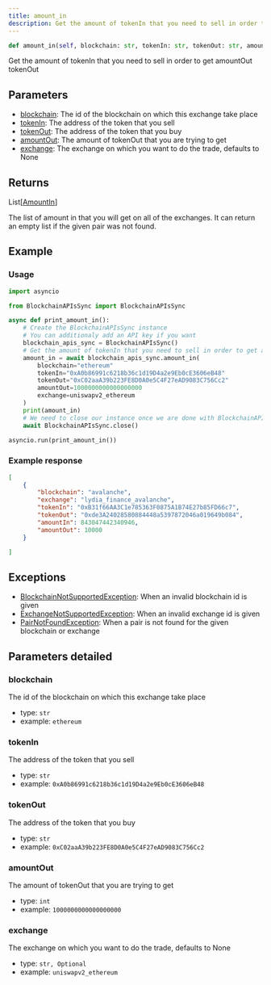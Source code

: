 ```yaml
---
title: amount_in
description: Get the amount of tokenIn that you need to sell in order to get amountOut tokenOut
---
```



```py
def amount_in(self, blockchain: str, tokenIn: str, tokenOut: str, amountOut: int, exchange: str | None=None) -> List[AmountIn]:
```
Get the amount of tokenIn that you need to sell in order to get amountOut tokenOut

## Parameters

 - [blockchain](#blockchain): The id of the blockchain on which this exchange take place
 - [tokenIn](#tokenIn): The address of the token that you sell
 - [tokenOut](#tokenOut): The address of the token that you buy
 - [amountOut](#amountOut): The amount of tokenOut that you are trying to get
 - [exchange](#exchange): The exchange on which you want to do the trade, defaults to None

## Returns

<CodeBlock language="python">
    List[<a href="/docs/python-sdk/models/AmountIn">AmountIn</a>]
</CodeBlock>

The list of amount in that you will get on all of the exchanges. It can return an empty list if the given pair was not found.
## Example

### Usage

```py
import asyncio

from BlockchainAPIsSync import BlockchainAPIsSync

async def print_amount_in():
    # Create the BlockchainAPIsSync instance
    # You can additionaly add an API key if you want
    blockchain_apis_sync = BlockchainAPIsSync()
    # Get the amount of tokenIn that you need to sell in order to get amountOut tokenOut
    amount_in = await blockchain_apis_sync.amount_in(
        blockchain="ethereum"
        tokenIn="0xA0b86991c6218b36c1d19D4a2e9Eb0cE3606eB48"
        tokenOut="0xC02aaA39b223FE8D0A0e5C4F27eAD9083C756Cc2"
        amountOut=1000000000000000000
        exchange=uniswapv2_ethereum
    )
    print(amount_in)
    # We need to close our instance once we are done with BlockchainAPIs
    await BlockchainAPIsSync.close()

asyncio.run(print_amount_in())
```

### Example response


```json
[
    {
        "blockchain": "avalanche",
        "exchange": "lydia_finance_avalanche",
        "tokenIn": "0xB31f66AA3C1e785363F0875A1B74E27b85FD66c7",
        "tokenOut": "0xde3A24028580884448a5397872046a019649b084",
        "amountIn": 843047442340946,
        "amountOut": 10000
    }

]
```
## Exceptions

- [BlockchainNotSupportedException](/docs/python-sdk/exceptions/BlockchainNotSupportedException): When an invalid blockchain id is given
- [ExchangeNotSupportedException](/docs/python-sdk/exceptions/ExchangeNotSupportedException): When an invalid exchange id is given
- [PairNotFoundException](/docs/python-sdk/exceptions/PairNotFoundException): When a pair is not found for the given blockchain or exchange

## Parameters detailed
### blockchain

The id of the blockchain on which this exchange take place
- type: `str`
- example: `ethereum`

### tokenIn

The address of the token that you sell
- type: `str`
- example: `0xA0b86991c6218b36c1d19D4a2e9Eb0cE3606eB48`

### tokenOut

The address of the token that you buy
- type: `str`
- example: `0xC02aaA39b223FE8D0A0e5C4F27eAD9083C756Cc2`

### amountOut

The amount of tokenOut that you are trying to get
- type: `int`
- example: `1000000000000000000`

### exchange

The exchange on which you want to do the trade, defaults to None
- type: `str, Optional`
- example: `uniswapv2_ethereum`

